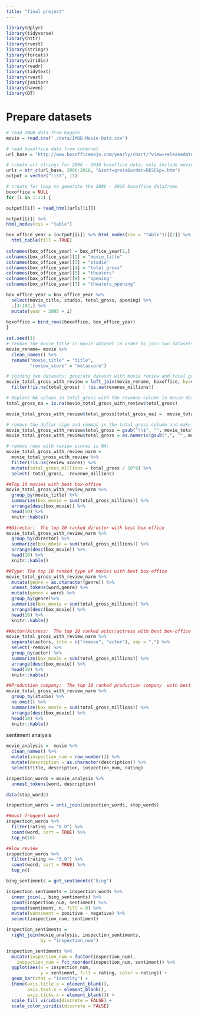 ```yaml
---
title: "final project"
---
```


```r
library(dplyr)
library(tidyverse)
library(httr)
library(rvest)
library(stringr)
library(forcats)
library(viridis)
library(readr)
library(tidytext)
library(rvest)
library(janitor)
library(haven)
library(DT)
```

# Prepare datasets
```r
# read IMDB data from Kaggle
movie = read.csv("./data/IMDB-Movie-Data.csv")

# read boxoffice data from internet
url_base = "http://www.boxofficemojo.com/yearly/chart/?view=releasedate&view2=domestic&yr="

# create url strings for 2006 - 2016 boxoffice data; only include movies with top 100 total gross in each year. 
urls = str_c(url_base, 2006:2016, "&sort=gross&order=DESC&p=.htm")
output = vector("list", 11)

# create for loop to generate the 2006 - 2016 boxoffice dataframe
boxoffice = NULL
for (i in 1:11) {

output[[i]] = read_html(urls[[i]])

output[[i]] %>% 
html_nodes(css = "table")

box_office_year = (output[[i]] %>% html_nodes(css = "table"))[[7]] %>%
  html_table(fill = TRUE) 
  
colnames(box_office_year) = box_office_year[1,]
colnames(box_office_year)[2] = "movie_title"
colnames(box_office_year)[3] = "studio"
colnames(box_office_year)[4] = "total_gross"
colnames(box_office_year)[5] = "theaters"
colnames(box_office_year)[6] = "opening"
colnames(box_office_year)[7] = "theaters_opening"  

box_office_year = box_office_year %>% 
  select(movie_title, studio, total_gross, opening) %>% 
  .[3:102,] %>%
  mutate(year = 2005 + i)
    
boxoffice = bind_rows(boxoffice, box_office_year)  
}

set.seed(1)
# renmae the movie_title in movie dataset in order to join two datasets
movie_rename= movie %>% 
  clean_names() %>% 
  rename("movie_title" = "title",
         "review_score" = "metascore")

# joining two datasets; generate dataset with movie review and total gross
movie_total_gross_with_review = left_join(movie_rename, boxoffice, by=c("movie_title", "year")) %>% 
  filter(!is.na(total_gross) | !is.na(revenue_millions))

# Replace NA values in total_gross with the revenue column in movie dataset
total_gross_na = is.na(movie_total_gross_with_review$total_gross)

movie_total_gross_with_review$total_gross[total_gross_na] =  movie_total_gross_with_review$revenue_millions[total_gross_na]*10^6

# remove the dollar sign and commas in the total gross column and make it numeric:
movie_total_gross_with_review$total_gross = gsub("\\$", "", movie_total_gross_with_review$total_gross)
movie_total_gross_with_review$total_gross = as.numeric(gsub(",", "", movie_total_gross_with_review$total_gross))

# remove rows with review scores is NA:
movie_total_gross_with_review_narm = 
  movie_total_gross_with_review %>% 
  filter(!is.na(review_score)) %>% 
  mutate(total_gross_millions = total_gross / 10^6) %>% 
  select(-total_gross, -revenue_millions)
```


```r
##Top 10 movies with best box-office 
movie_total_gross_with_review_narm %>% 
  group_by(movie_title) %>% 
  summarize(box_movie = sum(total_gross_millions)) %>% 
  arrange(desc(box_movie)) %>% 
  head(10) %>% 
  knitr::kable()
```

```r
##Director:  The top 10 ranked director with best box-office
movie_total_gross_with_review_narm %>% 
  group_by(director) %>% 
  summarize(box_movie = sum(total_gross_millions)) %>% 
  arrange(desc(box_movie)) %>% 
  head(10) %>% 
  knitr::kable()
```

```r
##Type: The top 10 ranked type of movies with best box-office
movie_total_gross_with_review_narm %>% 
  mutate(genre = as.character(genre)) %>% 
  unnest_tokens(word,genre) %>% 
  mutate(genre = word) %>% 
  group_by(genre)%>%
  summarize(box_movie = sum(total_gross_millions)) %>% 
  arrange(desc(box_movie)) %>% 
  head(10) %>% 
  knitr::kable()
```

```r
##Actor/Actress:  The top 10 ranked actor/actress with best box-office
movie_total_gross_with_review_narm %>% 
  separate(actors, into = c("remove", "actor"), sep = ",") %>% 
  select(-remove) %>% 
  group_by(actor) %>%
  summarize(box_movie = sum(total_gross_millions)) %>% 
  arrange(desc(box_movie)) %>% 
  head(10) %>% 
  knitr::kable()
```

```r
##Production company:  The top 10 ranked production company  with best box-office
movie_total_gross_with_review_narm %>% 
  group_by(studio) %>%
  na.omit() %>% 
  summarize(box_movie = sum(total_gross_millions)) %>% 
  arrange(desc(box_movie)) %>% 
  head(10) %>% 
  knitr::kable()
```

sentiment analysis
```r
movie_analysis =  movie %>%  
  clean_names() %>% 
  mutate(inspection_num = row_number()) %>% 
  mutate(description = as.character(description)) %>% 
  select(title, description, inspection_num, rating)

inspection_words = movie_analysis %>% 
  unnest_tokens(word, description)

data(stop_words)

inspection_words = anti_join(inspection_words, stop_words)
```

```r
##most frequent word
inspection_words %>% 
  filter(rating >= "8.0") %>% 
  count(word, sort = TRUE) %>% 
  top_n(10)

##low review
inspection_words %>% 
  filter(rating <= "3.0") %>% 
  count(word, sort = TRUE) %>% 
  top_n()
```


```r
bing_sentiments = get_sentiments("bing")

inspection_sentiments = inspection_words %>% 
  inner_join(., bing_sentiments) %>% 
  count(inspection_num, sentiment) %>% 
  spread(sentiment, n, fill = 0) %>% 
  mutate(sentiment = positive - negative) %>% 
  select(inspection_num, sentiment)

inspection_sentiments = 
  right_join(movie_analysis, inspection_sentiments, 
             by = "inspection_num")

inspection_sentiments %>% 
  mutate(inspection_num = factor(inspection_num),
    inspection_num = fct_reorder(inspection_num, sentiment)) %>% 
  ggplot(aes(x = inspection_num, 
             y = sentiment, fill = rating, color = rating)) + 
  geom_bar(stat = "identity") + 
  theme(axis.title.x = element_blank(),
        axis.text.x = element_blank(),
        axis.ticks.x = element_blank()) +
  scale_fill_viridis(discrete = FALSE) + 
  scale_color_viridis(discrete = FALSE)
```


